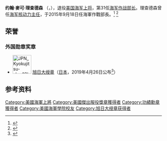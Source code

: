 {{expand|time=2015-09-21T14:28:46+00:00}}
{{refimprove|time=2015-09-21T14:28:46+00:00}}
{{Infobox military person
|name         = 约翰·理查德森
|image        = ADM John M. Richardson, USN.jpg
|birth_date   = {{birth date and age|1960|4|8}}
|birth_place  = [[美國|美國]][[維吉尼亞州|維吉尼亞州]][[彼得斯堡_(維吉尼亞州)|彼得斯堡]]
|death_date   = 
|death_place  = 
|allegiance   = {{flag|United States}} 
|branch       = {{flag|United States Navy}} 
|serviceyears = 1982-2019({{age|1982|06|06}} 年)
|rank         = [[File:US_Navy_O10_infobox.svg|60px]] [[上将_(美国)|上将]]
|commands     = [[美国海军作战部长|美国海军作战部长]]<br/>[[海军核动力主任|海军核动力主任]]<br>大西洋潜艇部队司令<br>[[第8潜艇战斗群|第8潜艇战斗群]]<br>[[火奴鲁鲁号核潜艇|火奴鲁鲁号核潜艇]]
|awards       = [[海军杰出服役勋章|海军杰出服役勋章]] (2)<br>[[国防部优异服役勋章|国防部优异服役勋章]] (3)<br>[[功绩勋章|功绩勋章]] (4)
|signature    = Admiral John M. Richardson signature.png
}}
'''约翰·麥可·理查德森''' （{{lang-en|'''John Michael Richardson'''}}，{{bd|1960年|4月8日|CatIdx=John M. Richardson}}），退役[[美国海军|美国海军]][[上将_(美国)|上将]]，第31任[[美国海军作战部长|海军作战部长]]。理查德森曾任[[海军核动力主任|海军核动力主任]]，于2015年9月18日任海軍作戰部長。<ref name="New Command">{{cite web|url=http://www.navy.mil/submit/display.asp?story_id=70471|title=Navy Gets New Nuclear Propulsion Boss|last=Dougan|first=Tom|publisher=US Navy|accessdate=2013-01-04|archive-date=2019-06-26|archive-url=https://web.archive.org/web/20190626131014/https://www.navy.mil/submit/display.asp?story_id=70471|dead-url=yes}}</ref>
<ref>{{cite web|title=Bio: 9/18/2015 - Present ADMIRAL JOHN M. RICHARDSON|url=http://www.navy.mil/navydata/bios/navybio.asp?bioID=440|website=Navy.mil|accessdate=2015-09-18|archive-date=2019-09-18|archive-url=https://web.archive.org/web/20190918232637/https://www.navy.mil/navydata/bios/navybio.asp?bioID=440|dead-url=yes}}</ref>

==荣誉==
===外国勋章奖章===
* [[File:JPN_Kyokujitsu-sho_1Class_BAR.svg|60px]] [[旭日大绶章|旭日大绶章]]（[[日本|日本]]，2019年4月26日公布<ref>{{ja}}{{cite web |url=https://www.mofa.go.jp/mofaj/ms/po/page23_003096.html |title=外国人叙勲受章者名簿 平成31年／令和元年 |publisher=[[日本外务省|外务省]] |date=2019-11-01 |accessdate=2020-12-26 |archive-date=2021-01-26 |archive-url=https://web.archive.org/web/20210126132826/https://www.mofa.go.jp/mofaj/ms/po/page25_001836.html |dead-url=no }}</ref>）

==参考资料==

[[Category:美國海軍上將|Category:美國海軍上將]]
[[Category:美國傑出服役獎章獲得者|Category:美國傑出服役獎章獲得者]]
[[Category:功績勳章獲得者|Category:功績勳章獲得者]]
[[Category:美國海軍學院校友|Category:美國海軍學院校友]]
[[Category:旭日大绶章获得者|Category:旭日大绶章获得者]]